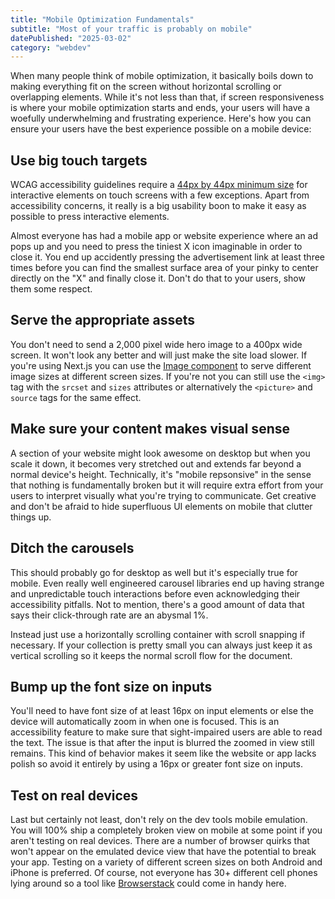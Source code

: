 ```yaml
---
title: "Mobile Optimization Fundamentals"
subtitle: "Most of your traffic is probably on mobile"
datePublished: "2025-03-02"
category: "webdev"
---
```


When many people think of mobile optimization, it basically boils down to making everything fit on the screen without horizontal scrolling or overlapping elements. While it's not less than that, if screen responsiveness is where your mobile optimization starts and ends, your users will have a woefully underwhelming and frustrating experience. Here's how you can ensure your users have the best experience possible on a mobile device:

## Use big touch targets

WCAG accessibility guidelines require a [44px by 44px minimum size](https://www.w3.org/WAI/WCAG21/Understanding/target-size.html) for interactive elements on touch screens with a few exceptions. Apart from accessibility concerns, it really is a big usability boon to make it easy as possible to press interactive elements.

Almost everyone has had a mobile app or website experience where an ad pops up and you need to press the tiniest X icon imaginable in order to close it. You end up accidently pressing the advertisement link at least three times before you can find the smallest surface area of your pinky to center directly on the "X" and finally close it. Don't do that to your users, show them some respect.

## Serve the appropriate assets

You don't need to send a 2,000 pixel wide hero image to a 400px wide screen. It won't look any better and will just make the site load slower. If you're using Next.js you can use the [Image component](https://nextjs.org/docs/pages/api-reference/components/image) to serve different image sizes at different screen sizes. If you're not you can still use the `<img>` tag with the `srcset` and `sizes` attributes or alternatively the `<picture>` and `source` tags for the same effect.

## Make sure your content makes visual sense

A section of your website might look awesome on desktop but when you scale it down, it becomes very stretched out and extends far beyond a normal device's height. Technically, it's "mobile repsonsive" in the sense that nothing is fundamentally broken but it will require extra effort from your users to interpret visually what you're trying to communicate. Get creative and don't be afraid to hide superfluous UI elements on mobile that clutter things up.

## Ditch the carousels

This should probably go for desktop as well but it's especially true for mobile. Even really well engineered carousel libraries end up having strange and unpredictable touch interactions before even acknowledging their accessibility pitfalls. Not to mention, there's a good amount of data that says their click-through rate are an abysmal 1%.

Instead just use a horizontally scrolling container with scroll snapping if necessary. If your collection is pretty small you can always just keep it as vertical scrolling so it keeps the normal scroll flow for the document.

## Bump up the font size on inputs

You'll need to have font size of at least 16px on input elements or else the device will automatically zoom in when one is focused. This is an accessibility feature to make sure that sight-impaired users are able to read the text. The issue is that after the input is blurred the zoomed in view still remains. This kind of behavior makes it seem like the website or app lacks polish so avoid it entirely by using a 16px or greater font size on inputs.

## Test on real devices

Last but certainly not least, don't rely on the dev tools mobile emulation. You will 100% ship a completely broken view on mobile at some point if you aren't testing on real devices. There are a number of browser quirks that won't appear on the emulated device view that have the potential to break your app. Testing on a variety of different screen sizes on both Android and iPhone is preferred. Of course, not everyone has 30+ different cell phones lying around so a tool like [Browserstack](https://www.browserstack.com/) could come in handy here.